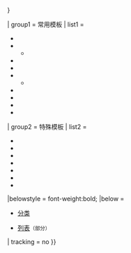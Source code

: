 {{Navbox
| name       = Progress templates
| title      = 进度模板
| bodyclass  = hlist
| state      = {{{state|{{{1|}}}}}}

| group1     = 常用模板
| list1      =
*{{tl|Progress bar}}
*{{tl|Progression}}
**{{tl|Progression2}}
*{{tl|Composition bar}}
*{{tl|Composition bar compact}}
*{{tl|Percentage bar}}
** {{tl|Percentage bar (larger)}}
*{{tl|Percent-done}}
*{{tl|Progress meter}}
*{{tl|Percentile}}
*{{tl|Progress bar text overlay}}

| group2     = 特殊模板
| list2      =
*{{tl|Progress}}
*{{tl|Backlog progress bar}}
*{{tl|Progress box}}
*{{tl|Stage short}}
*{{tl|Progress Thermometer}}
* {{tl|Progression rainbow}}
* {{tl|Progression icon}}

|belowstyle = font-weight:bold;
|below = 
* {{icon|category}} [[:Category:维基百科进度模板|分类]]
* {{icon|list}} [[Wikipedia:进度框列表|列表]]<small>（部分）</small>
| tracking = <includeonly>no</includeonly>
}}<noinclude>

{{Documentation}}
<!-- PLEASE ADD THIS TEMPLATE'S CATEGORIES TO THE /doc SUBPAGE, THANKS -->
</noinclude>